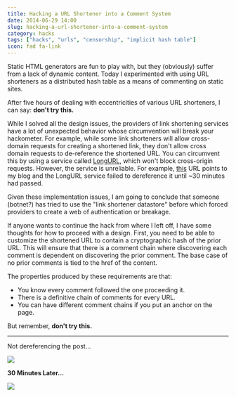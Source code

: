 ```yaml
---
title: Hacking a URL Shortener into a Comment System
date: 2014-06-29 14:00
slug: hacking-a-url-shortener-into-a-comment-system
category: hacks
tags: ["hacks", "urls", "censorship", "implicit hash table"]
icon: fad fa-link
---
```


Static HTML generators are fun to play with, but they (obviously) suffer from a lack of dynamic content. Today I experimented with using URL shorteners as a distributed hash table as a means of commenting on static sites.

After five hours of dealing with eccentricities of various URL shorteners, I can say: **don't try this.**

While I solved all the design issues, the providers of link shortening services have a lot of unexpected behavior whose circumvention will break your hackometer. For example, while some link shorteners will allow cross-domain requests for creating a shortened link, they don't allow cross domain requests to de-reference the shortened URL. You can circumvent this by using a service called [LongURL](http://longurl.org/), which won't block cross-origin requests. However, the service is unreliable. For example, [this](http://is.gd/496ffb7b1e29c9ba8a722a3cd38e6) URL points to my blog and the LongURL service failed to dereference it until ~30 minutes had passed.

Given these implementation issues, I am going to conclude that someone (botnet?) has tried to use the "link shortener datastore" before which forced providers to create a web of authentication or breakage.

If anyone wants to continue the hack from where I left off, I have some thoughts for how to proceed with a design. First, you need to be able to customize the shortened URL to contain a cryptographic hash of the prior URL. This will ensure that there is a comment chain where discovering each comment is dependent on discovering the prior comment. The base case of no prior comments is tied to the href of the content.

The properties produced by these requirements are that:

* You know every comment followed the one proceeding it.
* There is a definitive chain of comments for every URL.
* You can have different comment chains if you put an anchor on the page.

But remember, **don't try this.**

---

Not dereferencing the post...

<img src="/static/images/blog/content/ShortenerNotProperlyDereferenced.png"></img>

**30 Minutes Later...**

<img src="/static/images/blog/content/ShortenerProperlyDereferenced.png"></img>